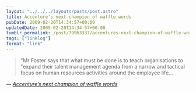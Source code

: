 ```yaml
---
layout: "../../../layouts/posts/post.astro"
title: Accenture’s next champion of waffle words
pubDate: 2009-02-20T14:34:57+00:00
updatedDate: 2009-02-20T14:34:57+00:00
tumblr_permalink: /post/79963337/accentures-next-champion-of-waffle-words
tags: ["linklog"]
format: "link"
---
```


> &ldquo;Mr Foster says that what must be done is to teach organisations to "expand their talent management agenda from a narrow and tactical focus on human resources activities around the employee life&hellip;

— <cite>[Accenture&#8217;s next champion of waffle words](http://www.ft.com/cms/s/0/48e4569a-cb56-11dc-97ff-000077b07658.html)</cite>
